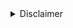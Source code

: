 <details>

<summary>Disclaimer</summary>

:::caution Disclaimer
We are building Aztec as transparently as we can. The documents published here are living documents. The protocol, sandbox, language, and tools are all subject to change over time.

Please see [here](/reference/developer_references/limitations) for details of known Aztec protocol and Aztec Sandbox limitations.

If you would like to help us build Aztec:

- Contribute code on [GitHub](https://github.com/AztecProtocol); or
- Join in [forum](https://discourse.aztec.network/) discussions.
  :::

</details>
